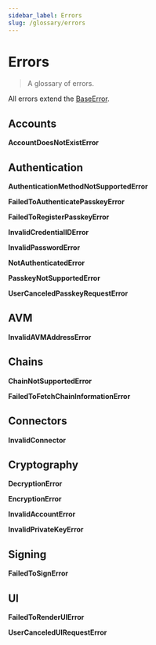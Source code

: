 ```yaml
---
sidebar_label: Errors
slug: /glossary/errors
---
```



# Errors

> A glossary of errors.

All errors extend the [BaseError](04-glossary/02-types.mdx#baseerror).

<SectionBreak />

## Accounts

**AccountDoesNotExistError**

<SectionBreak />

## Authentication

**AuthenticationMethodNotSupportedError**

**FailedToAuthenticatePasskeyError**

**FailedToRegisterPasskeyError**

**InvalidCredentialIDError**

**InvalidPasswordError**

**NotAuthenticatedError**

**PasskeyNotSupportedError**

**UserCanceledPasskeyRequestError**

<SectionBreak />

## AVM

**InvalidAVMAddressError**

<SectionBreak />

## Chains

**ChainNotSupportedError**

**FailedToFetchChainInformationError**

<SectionBreak />

## Connectors

**InvalidConnector**

<SectionBreak />

## Cryptography

**DecryptionError**

**EncryptionError**

**InvalidAccountError**

**InvalidPrivateKeyError**

<SectionBreak />

## Signing

**FailedToSignError**

<SectionBreak />

## UI

**FailedToRenderUIError**

**UserCanceledUIRequestError**

